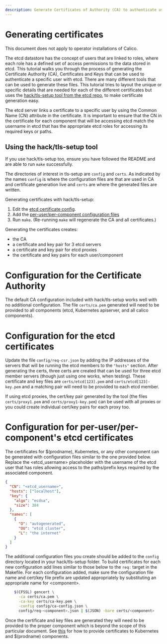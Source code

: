 ```yaml
---
description: Generate Certificates of Authority (CA) to authenticate users with etcd datastore.
---
```


# Generating certificates


<Tabs>
<TabItem label="Operator" value="Operator-0">

This document does not apply to operator installations of Calico.

</TabItem>
<TabItem label="Manifest" value="Manifest-1">

The etcd datastore has the concept of users that are linked to roles, where
each role has a defined set of access permissions to the data stored in etcd.
This tutorial walks you through the process of generating the Certificate
Authority (CA), Certificates and Keys that can be used to authenticate a
specific user with etcd. There are many different tools that can be used to
generate these files. This tutorial tries to layout the unique or specific
details that are needed for each of the different certificates but uses the
[hack/tls-setup tool from the etcd repo](https://github.com/coreos/etcd/tree/master/hack/tls-setup),
to make certificate generation easy.

The etcd server links a certificate to a specific user by using the Common
Name (CN) attribute in the certificate. It is important to ensure that the CN
in the certificate for each component that will be accessing etcd match the
username in etcd that has the appropriate etcd roles for accessing its
required keys or paths.

## Using the hack/tls-setup tool

If you use hack/tls-setup too, ensure you have followed the README
and are able to run `make` successfully.

The directories of interest in tls-setup are `config` and `certs`.
As indicated by the names `config` is where the configuration files are that
are used in CA and certificate generation live and `certs` are where the
generated files are written.

Generating certificates with hack/tls-setup:

1. Edit the [etcd certificate config](#configuration-for-the-etcd-certificates).
2. Add the
   [per-user/per-component configuration files](#configuration-for-per-userper-components-etcd-certificates)
3. Run `make`. (Re-running `make` will regenerate the CA and all certificates.)

Generating the certificates creates:

- the CA
- a certificate and key pair for 3 etcd servers
- a certificate and key pair for etcd proxies
- the certificate and key pairs for each user/component

# Configuration for the Certificate Authority

The default CA configuration included with hack/tls-setup works well with no
additional configuration. The file `certs/ca.pem` generated will need to be
provided to all components (etcd, Kubernetes apiserver, and all calico
components).

# Configuration for the etcd certificates

Update the file `config/req-csr.json` by adding the IP addresses of the
servers that will be running the etcd members to the `"hosts"`
section. After generating the certs, three certs are created that can be
used for three etcd member servers (though just using one works, when testing).
These certificate and key files are `certs/etcd[123].pem` and
`certs/etcd[123]-key.pem` and a matching pair will need to be provided to
each etcd member.

If using etcd proxies, the cert/key pair generated by the tool
(the files `certs/proxy1.pem` and `certs/proxy1-key.pem`) can be used with all
proxies or you could create individual cert/key pairs for each proxy too.

# Configuration for per-user/per-component's etcd certificates

The certificates for $(prodname), Kubernetes, or any other component can be
generated with configuration files similar to the one provided below.
Replace the &lt;etcd_username&gt; placeholder with the username of the etcd user
that has roles allowing access to the paths/prefix keys required by the
associated component.

```json
{
  "CN": "<etcd_username>",
  "hosts": ["localhost"],
  "key": {
    "algo": "ecdsa",
    "size": 384
  },
  "names": [
    {
      "O": "autogenerated",
      "OU": "etcd cluster",
      "L": "the internet"
    }
  ]
}
```

The additional configuration files you create should be added to the `config`
directory located in your hack/tls-setup folder. To build certificates for
each new configuration add lines similar to those below to
the `req:` target in the Makefile. For each configuration added, make sure the
configuration file name and cert/key file prefix are updated appropriately by
substituting an appropriate name for &lt;component&gt;.

```bash
    $(CFSSL) gencert \
      -ca certs/ca.pem \
      -ca-key certs/ca-key.pem \
      -config config/ca-config.json \
      config/req-<component>.json | $(JSON) -bare certs/<component>
```

Once the certificate and key files are generated they will need to be provided
to the proper component which is beyond the scope of this particular document.
See [this](kubernetes.mdx) for how to provide certificates to Kubernetes and $(prodname)
components.

</TabItem>

</Tabs>
